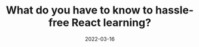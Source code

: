 ---
title: What do you have to know to hassle-free React learning?
date: 2022-03-16
timeToRead: 10
description: Description prerequisites for learning React
tags:
  - React
  - JS
  - Intermediate
---
